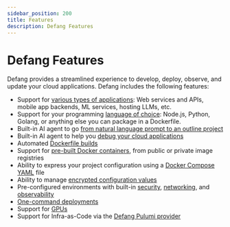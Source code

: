 ```yaml
---
sidebar_position: 200
title: Features
description: Defang Features
---
```


# Defang Features

Defang provides a streamlined experience to develop, deploy, observe, and update your cloud applications. Defang includes the following features:

- Support for [various types of applications](/docs/use-cases): Web services and APIs, mobile app backends, ML services, hosting LLMs, etc.
- Support for your programming [language of choice](/docs/samples): Node.js, Python, Golang, or anything else you can package in a Dockerfile.
- Built-in AI agent to go [from natural language prompt to an outline project](/docs/concepts/generate.md)
- Built-in AI agent to help you [debug your cloud applications](/docs/concepts/debug.md)
- Automated [Dockerfile builds](/docs/concepts/deployments.md)
- Support for [pre-built Docker containers](/docs/tutorials/deploy-container-using-the-cli.mdx), from public or private image registries
- Ability to express your project configuration using a [Docker Compose YAML](/docs/concepts/compose.md) file
- Ability to manage [encrypted configuration values](/docs/concepts/configuration.md)
- Pre-configured environments with built-in [security](/docs/concepts/security.md), [networking](/docs/concepts/networking.mdx), and [observability](/docs/concepts/observability.md)
- [One-command deployments](/docs/getting-started#install-the-defang-cli.md)
- Support for [GPUs](/docs/concepts/resources.md)
- Support for Infra-as-Code via the [Defang Pulumi provider](/docs/concepts/pulumi.md)
